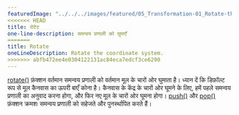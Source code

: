 ---
featuredImage: "../../../images/featured/05_Transformation-01_Rotate-thumbnail.png"
<<<<<<< HEAD
title: रोटेट
one-line-description: समन्वय प्रणाली को घुमाएँ
=======
title: Rotate
oneLineDescription: Rotate the coordinate system.
>>>>>>> abfb472ee4e0304122131ac84eca7edcf3ce6290
---

<a href='https://p5js.org/reference/#/p5/rotate'>rotate()</a> फ़ंक्शन वर्तमान समन्वय प्रणाली को वर्तमान मूल के चारों ओर घुमाता है।
ध्यान दें कि डिफ़ॉल्ट रूप से मूल कैनवास का ऊपरी बाएँ कोना है।
कैनवास के केंद्र के चारों ओर घूमने के लिए, हमें पहले समन्वय प्रणाली का अनुवाद करना होगा, और फिर नए मूल के चारों ओर घूमना होगा।
<a href='https://p5js.org/reference/#/p5/push'>push()</a> और <a href='https://p5js.org/reference/#/p5/ pop'>pop()</a> फ़ंक्शन क्रमशः समन्वय प्रणाली को सहेजते और पुनर्स्थापित करते हैं।
